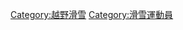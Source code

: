 {{Commonscat|Cross-country skiers}}

[[Category:越野滑雪|Category:越野滑雪]]
[[Category:滑雪運動員|Category:滑雪運動員]]